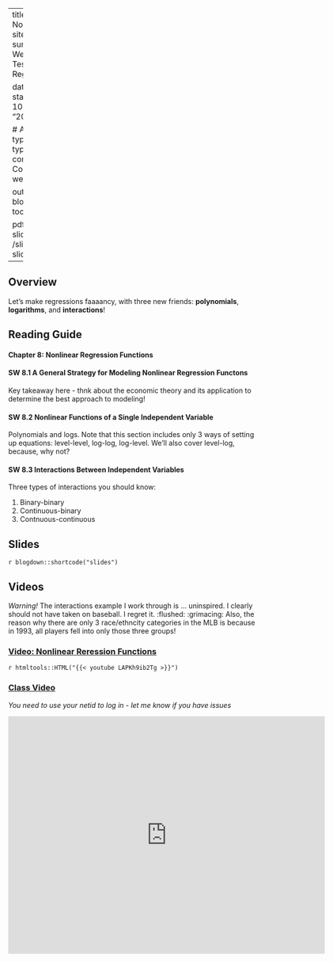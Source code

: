 

---
title: Week 9 - Nonlinear Regression
sitetitle: Week 9
summary: "EC200 - Week 9 Hypothesis Testing with Multiple Regression (CH8)"

date: "2020-10-09"
start_date: "2020-10-26"
end_date: "2020-10-30"

  
  # Academic page type (do not modify).
type: docs
menu:
  content:
    parent: Course content
    weight: 8
    
output:
  blogdown::html_page:
    toc: true

pdf: /slides/ch8-slides.pdf
thumb: /slides/ch8-slides.png



---

## Overview

Let's make regressions faaaancy, with three new friends: **polynomials**, **logarithms**, and **interactions**! 

## Reading Guide

#### **Chapter 8: Nonlinear Regression Functions**

#### **SW 8.1** A General Strategy for Modeling Nonlinear Regression Functons

Key takeaway here - thnk about the economic theory and its application to determine the best approach to modeling! 


#### **SW 8.2** Nonlinear Functions of a Single Independent Variable 

Polynomials and logs. Note that this section includes only 3 ways of setting up equations: level-level, log-log, log-level. We'll also cover level-log, because, why not?

#### **SW 8.3** Interactions Between Independent Variables

Three types of interactions you should know: 

1. Binary-binary
2. Continuous-binary
3. Contnuous-continuous



## Slides

`r blogdown::shortcode("slides")`

## Videos

*Warning!* The interactions example I work through is ... uninspired. I clearly should not have taken on baseball. I regret it. :flushed: :grimacing: Also, the reason why there are only 3 race/ethncity categories in the MLB is because in 1993, all players fell into only those three groups!

### [Video: Nonlinear Reression Functions](https://youtu.be/LAPKh9ib2Tg )
`r htmltools::HTML("{{< youtube LAPKh9ib2Tg >}}")`

### [Class Video](https://streaming.uvm.edu/media/embed/iM9eQzi/) 

*You need to use your netid to log in - let me know if you have issues*


 <iframe src="https://streaming.uvm.edu/media/embed/iM9eQzi/" width="640" height="480" frameborder="0" allowfullscreen></iframe>

